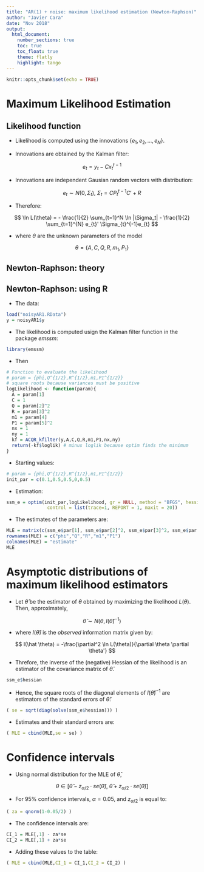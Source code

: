 ```yaml
---
title: "AR(1) + noise: maximum likelihood estimation (Newton-Raphson)"
author: "Javier Cara"
date: "Nov 2018"
output: 
  html_document:
    number_sections: true
    toc: true
    toc_float: true
    theme: flatly
    highlight: tango
---
```


```r
knitr::opts_chunk$set(echo = TRUE)
```

# Maximum Likelihood Estimation

## Likelihood function

- Likelihood is computed using the innovations $\{e_1, e_2, \ldots, e_N\}$. 

- Innovations are obtained by the Kalman filter:

$$
e_t = y_t - C x_{t}^{t-1}
$$

- Innovations are independent Gausian random vectors with distribution:

$$
e_t \sim N(0,\Sigma_t), \ \Sigma_t = C P_{t}^{t-1} C' + R
$$

- Therefore:

$$
\ln L(\theta) = - \frac{1}{2} \sum_{t=1}^N \ln |\Sigma_t| - \frac{1}{2} \sum_{t=1}^{N} e_{t}' \Sigma_{t}^{-1}e_{t}
$$


- where $\theta$ are the unknown parameters of the model

$$
\theta = \{A, C, Q, R, m_1, P_1 \}
$$

## Newton-Raphson: theory

## Newton-Raphson: using R

- The data:

```r
load("noisyAR1.RData")
y = noisyAR1$y
```

- The likelihood is computed usign the Kalman filter function in the package *emssm*:

```r
library(emssm)
```

- Then

```r
# Function to evaluate the likelihood
# param = {phi,Q^{1/2},R^{1/2},m1,P1^{1/2}}
# square roots because variances must be positive
logLikelihood <- function(param){
  A = param[1]
  C = 1
  Q = param[2]^2
  R = param[3]^2
  m1 = param[4]
  P1 = param[5]^2
  nx = 1
  ny = 1
  kf = ACQR_kfilter(y,A,C,Q,R,m1,P1,nx,ny)
  return(-kf$loglik) # minus loglik because optim finds the minimum
}
```

- Starting values:

```r
# param = {phi,Q^{1/2},R^{1/2},m1,P1^{1/2}}
init_par = c(0.1,0.5,0.5,0,0.5)
```

- Estimation:

```r
ssm_e = optim(init_par,logLikelihood, gr = NULL, method = "BFGS", hessian = TRUE,
               control = list(trace=1, REPORT = 1, maxit = 20))
```

- The estimates of the parameters are:

```r
MLE = matrix(c(ssm_e$par[1], ssm_e$par[2]^2, ssm_e$par[3]^2, ssm_e$par[4], ssm_e$par[5]^2), ncol = 1)
rownames(MLE) = c("phi","Q","R","m1","P1")
colnames(MLE) = "estimate"
MLE
```

# Asymptotic distributions of maximum likelihood estimators

- Let $\hat \theta$  be the estimator of $\theta$ obtained by maximizing the likelihood $L(\theta)$. Then, approximately,

$$
\hat \theta \sim N \left( \theta, I(\hat \theta)^{-1} \right)
$$

- where $I(\hat \theta)$ is the *observed* information matrix given by:

$$
I(\hat \theta) = -\frac{\partial^2 \ln L(\theta)}{\partial \theta \partial \theta'}
$$

- Threfore, the inverse of the (negative) Hessian of the likelihood is an estimator of the covariance matrix of $\hat \theta$. 

```r
ssm_e$hessian
```

- Hence, the square roots of the diagonal elements of $I(\hat \theta)^{-1}$ are estimators of the standard errors of $\hat \theta$:

```r
( se = sqrt(diag(solve(ssm_e$hessian))) )
```

- Estimates and their standard errors are:

```r
( MLE = cbind(MLE,se = se) )
```

# Confidence intervals

- Using normal distribution for the MLE of $\hat \theta$, 

$$
\theta \in [\hat \theta - z_{\alpha/2} \cdot se(\hat \theta), \ \hat \theta + z_{\alpha/2} \cdot se(\hat \theta)]
$$

- For 95% confidence intervals, $\alpha = 0.05$, and $z_{\alpha/2}$ is equal to:

```r
( za = qnorm(1-0.05/2) )
```

- The confidence intervals are:

```r
CI_1 = MLE[,1] - za*se
CI_2 = MLE[,1] + za*se
```

- Adding these values to the table:

```r
( MLE = cbind(MLE,CI_1 = CI_1,CI_2 = CI_2) )
```





